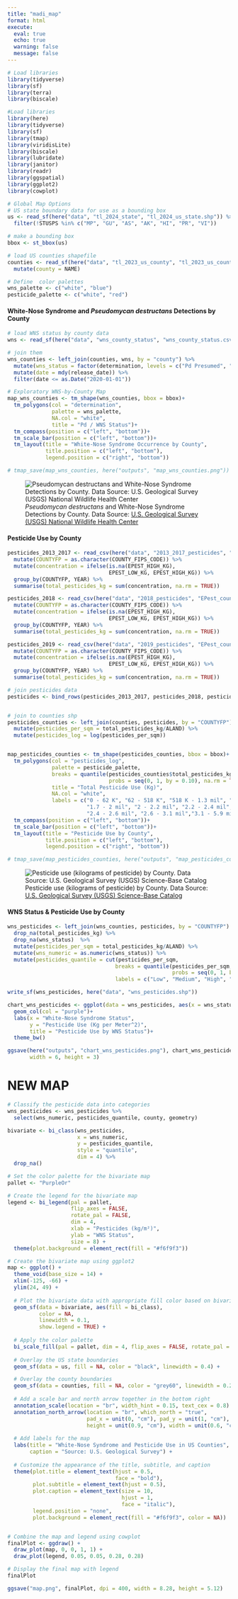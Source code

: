 ```yaml
---
title: "madi_map"
format: html
execute: 
  eval: true
  echo: true
  warning: false
  message: false
---
```


```r
# Load libraries
library(tidyverse)
library(sf)
library(terra)
library(biscale)

#Load libraries
library(here)
library(tidyverse)
library(sf)
library(tmap)
library(viridisLite)
library(biscale)
library(lubridate)
library(janitor)
library(readr)
library(ggspatial)
library(ggplot2)
library(cowplot)
```

```r
# Global Map Options
# US state boundary data for use as a bounding box
us <- read_sf(here("data", "tl_2024_state", "tl_2024_us_state.shp")) %>% 
  filter(!STUSPS %in% c("MP", "GU", "AS", "AK", "HI", "PR", "VI"))

# make a bounding box
bbox <- st_bbox(us)

# load US counties shapefile
counties <- read_sf(here("data", "tl_2023_us_county", "tl_2023_us_county.shp")) %>% 
  mutate(county = NAME)

# Define  color palettes
wns_palette <- c("white", "blue")
pesticide_palette <- c("white", "red")  
```

#### White-Nose Syndrome and *Pseudomycan destructans* Detections by County

```r
# load WNS status by county data
wns <- read_sf(here("data", "wns_county_status", "wns_county_status.csv"))

# join them
wns_counties <- left_join(counties, wns, by = "county") %>% 
  mutate(wns_status = factor(determination, levels = c("Pd Presumed", "WNS Suspect", "Pd Positive", "WNS Positive"), ordered = TRUE)) %>% 
  mutate(date = mdy(release_date)) %>% 
  filter(date <= as.Date("2020-01-01"))

# Exploratory WNS-by-County Map
map_wns_counties <- tm_shape(wns_counties, bbox = bbox)+
  tm_polygons(col = "determination",
              palette = wns_palette,
              NA.col = "white",
              title = "Pd / WNS Status")+
  tm_compass(position = c("left", "bottom"))+
  tm_scale_bar(position = c("left", "bottom"))+
  tm_layout(title = "White-Nose Syndrome Occurrence by County",
            title.position = c("left", "bottom"),
            legend.position = c("right", "bottom"))

# tmap_save(map_wns_counties, here("outputs", "map_wns_counties.png"))
```

![*Pseudomycan destructans* and White-Nose Syndrome Detections by County. Data Source: [U.S. Geological Survey (USGS) National Wildlife Health Center](https://www.usgs.gov/centers/nwhc/science/white-nose-syndrome)](outputs/map_wns_counties.png)

#### Pesticide Use by County

```r
pesticides_2013_2017 <- read_csv(here("data", "2013_2017_pesticides", "EPest_county_estimates_2013_2017_v2.csv")) %>% 
  mutate(COUNTYFP = as.character(COUNTY_FIPS_CODE)) %>% 
  mutate(concentration = ifelse(is.na(EPEST_HIGH_KG), 
                                EPEST_LOW_KG, EPEST_HIGH_KG)) %>% 
  group_by(COUNTYFP, YEAR) %>% 
  summarise(total_pesticides_kg = sum(concentration, na.rm = TRUE))  

pesticides_2018 <- read_csv(here("data", "2018_pesticides", "EPest_county_estimates_2018.csv")) %>% 
  mutate(COUNTYFP = as.character(COUNTY_FIPS_CODE)) %>% 
  mutate(concentration = ifelse(is.na(EPEST_HIGH_KG), 
                                EPEST_LOW_KG, EPEST_HIGH_KG)) %>% 
  group_by(COUNTYFP, YEAR) %>% 
  summarise(total_pesticides_kg = sum(concentration, na.rm = TRUE)) 

pesticides_2019 <- read_csv(here("data", "2019_pesticides", "EPest_county_estimates_2019.csv")) %>% 
  mutate(COUNTYFP = as.character(COUNTY_FIPS_CODE)) %>% 
  mutate(concentration = ifelse(is.na(EPEST_HIGH_KG), 
                                EPEST_LOW_KG, EPEST_HIGH_KG)) %>% 
  group_by(COUNTYFP, YEAR) %>% 
  summarise(total_pesticides_kg = sum(concentration, na.rm = TRUE)) 

# join pesticides data
pesticides <- bind_rows(pesticides_2013_2017, pesticides_2018, pesticides_2019)


# join to counties shp
pesticides_counties <- left_join(counties, pesticides, by = "COUNTYFP") %>% 
  mutate(pesticides_per_sqm = total_pesticides_kg/ALAND) %>% 
  mutate(pesticides_log = log(pesticides_per_sqm))


map_pesticides_counties <- tm_shape(pesticides_counties, bbox = bbox)+
  tm_polygons(col = "pesticides_log",
              palette = pesticide_palette,
              breaks = quantile(pesticides_counties$total_pesticides_kg,
                                probs = seq(0, 1, by = 0.10), na.rm = TRUE),
              title = "Total Pesticide Use (Kg)",
              NA.col = "white",
              labels = c("0 - 62 K", "62 - 518 K", "518 K - 1.3 mil", "1.3 - 1.7 mil", 
                         "1.7 - 2 mil", "2 - 2.2 mil", "2.2 - 2.4 mil", 
                         "2.4 - 2.6 mil", "2.6 - 3.1 mil","3.1 - 5.9 mil"))+
  tm_compass(position = c("left", "bottom"))+
  tm_scale_bar(position = c("left", "bottom"))+
  tm_layout(title = "Pesticide Use by County",
            title.position = c("left", "bottom"),
            legend.position = c("right", "bottom"))

# tmap_save(map_pesticides_counties, here("outputs", "map_pesticides_counties.png"))
```

![Pesticide use (kilograms of pesticide) by County. Data Source: [U.S. Geological Survey (USGS) Science-Base Catalog](https://www.sciencebase.gov/catalog/item/6081a924d34e8564d68661a1)](outputs/map_pesticides_counties.png)

#### WNS Status & Pesticide Use by County

```r
wns_pesticides <- left_join(wns_counties, pesticides, by = "COUNTYFP") %>% 
  drop_na(total_pesticides_kg) %>% 
  drop_na(wns_status)  %>% 
  mutate(pesticides_per_sqm = total_pesticides_kg/ALAND) %>% 
  mutate(wns_numeric = as.numeric(wns_status)) %>% 
  mutate(pesticides_quantile = cut(pesticides_per_sqm, 
                                  breaks = quantile(pesticides_per_sqm, 
                                                    probs = seq(0, 1, by = 0.25), na.rm = TRUE),
                                  labels = c("Low", "Medium", "High", "Very High")))

write_sf(wns_pesticides, here("data", "wns_pesticides.shp"))

chart_wns_pesticides <- ggplot(data = wns_pesticides, aes(x = wns_status, y = pesticides_per_sqm))+
  geom_col(col = "purple")+
  labs(x = "White-Nose Syndrome Status",
       y = "Pesticide Use (Kg per Meter^2)",
       title = "Pesticide Use by WNS Status")+
  theme_bw()

ggsave(here("outputs", "chart_wns_pesticides.png"), chart_wns_pesticides,
       width = 6, height = 3)
```

# NEW MAP

```r
# Classify the pesticide data into categories
wns_pesticides <- wns_pesticides %>% 
  select(wns_numeric, pesticides_quantile, county, geometry)

bivariate <- bi_class(wns_pesticides, 
                      x = wns_numeric, 
                      y = pesticides_quantile, 
                      style = "quantile",
                      dim = 4) %>% 
  drop_na()
```


```r
# Set the color palette for the bivariate map
pallet <- "PurpleOr" 

# Create the legend for the bivariate map
legend <- bi_legend(pal = pallet,   
                    flip_axes = FALSE,
                    rotate_pal = FALSE,
                    dim = 4,
                    xlab = "Pesticides (kg/m²)",
                    ylab = "WNS Status",
                    size = 8) +
  theme(plot.background = element_rect(fill = "#f6f9f3"))
```


```r
# Create the bivariate map using ggplot2
map <- ggplot() +
  theme_void(base_size = 14) +  
  xlim(-125, -66) +  
  ylim(24, 49) +  
  
  # Plot the bivariate data with appropriate fill color based on bivariate classes
  geom_sf(data = bivariate, aes(fill = bi_class), 
          color = NA, 
          linewidth = 0.1, 
          show.legend = TRUE) +
  
  # Apply the color palette
  bi_scale_fill(pal = pallet, dim = 4, flip_axes = FALSE, rotate_pal = FALSE) +
  
  # Overlay the US state boundaries
  geom_sf(data = us, fill = NA, color = "black", linewidth = 0.4) +  

  # Overlay the county boundaries
  geom_sf(data = counties, fill = NA, color = "grey60", linewidth = 0.25) +  
  
  # Add a scale bar and north arrow together in the bottom right
  annotation_scale(location = "br", width_hint = 0.15, text_cex = 0.8) +  
  annotation_north_arrow(location = "br", which_north = "true",
                         pad_x = unit(0, "cm"), pad_y = unit(1, "cm"), 
                         height = unit(0.9, "cm"), width = unit(0.6, "cm")) +
  
  # Add labels for the map
  labs(title = "White-Nose Syndrome and Pesticide Use in US Counties",
       caption = "Source: U.S. Geological Survey") +
  
  # Customize the appearance of the title, subtitle, and caption
  theme(plot.title = element_text(hjust = 0.5, 
                                  face = "bold"),
        plot.subtitle = element_text(hjust = 0.5),
        plot.caption = element_text(size = 10, 
                                    hjust = 1, 
                                    face = "italic"),
        legend.position = "none",
        plot.background = element_rect(fill = "#f6f9f3", color = NA)) 


# Combine the map and legend using cowplot
finalPlot <- ggdraw() +
  draw_plot(map, 0, 0, 1, 1) +  
  draw_plot(legend, 0.05, 0.05, 0.28, 0.28) 

# Display the final map with legend
finalPlot

ggsave("map.png", finalPlot, dpi = 400, width = 8.28, height = 5.12)
```

